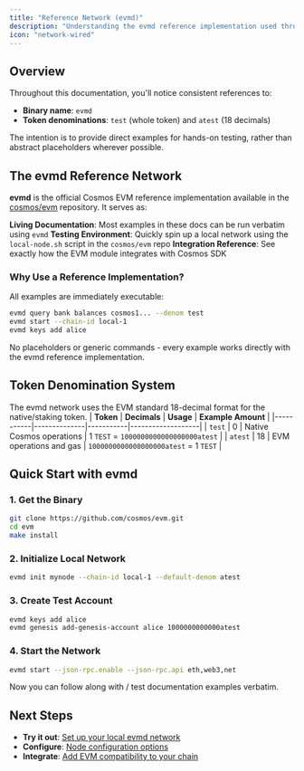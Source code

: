 ```yaml
---
title: "Reference Network (evmd)"
description: "Understanding the evmd reference implementation used throughout this documentation for consistent examples and testing"
icon: "network-wired"
---
```


## Overview

Throughout this documentation, you'll notice consistent references to:
- **Binary name**: `evmd`
- **Token denominations**: `test` (whole token) and `atest` (18 decimals)

The intention is to provide direct examples for hands-on testing, rather than abstract placeholders wherever possible.

## The evmd Reference Network

**evmd** is the official Cosmos EVM reference implementation available in the [cosmos/evm](https://github.com/cosmos/evm) repository. It serves as:

**Living Documentation**: Most examples in these docs can be run verbatim using `evmd`
**Testing Environment**: Quickly spin up a local network using the `local-node.sh` script in the `cosmos/evm` repo
**Integration Reference**: See exactly how the EVM module integrates with Cosmos SDK

### Why Use a Reference Implementation?

All examples are immediately executable:

```bash
evmd query bank balances cosmos1... --denom test
evmd start --chain-id local-1
evmd keys add alice
```

No placeholders or generic commands - every example works directly with the evmd reference implementation.

## Token Denomination System

The evmd network uses the EVM standard 18-decimal format for the native/staking token.
| **Token** | **Decimals** | **Usage** | **Example Amount** |
|-----------|--------------|-----------|-------------------|
| `test` | 0 | Native Cosmos operations | 1 `TEST` = `1000000000000000000atest` |
| `atest` | 18 | EVM operations and gas | `1000000000000000000atest` = 1 `TEST` |

## Quick Start with evmd

### 1. Get the Binary

```bash
git clone https://github.com/cosmos/evm.git
cd evm
make install
```

### 2. Initialize Local Network

```bash
evmd init mynode --chain-id local-1 --default-denom atest
```

### 3. Create Test Account

```bash
evmd keys add alice
evmd genesis add-genesis-account alice 1000000000000atest
```

### 4. Start the Network

```bash
evmd start --json-rpc.enable --json-rpc.api eth,web3,net
```

Now you can follow along with / test documentation examples verbatim.


## Next Steps

- **Try it out**: [Set up your local evmd network](/docs/next/documentation/getting-started/local-network-setup)
- **Configure**: [Node configuration options](/docs/next/documentation/getting-started/node-configuration)
- **Integrate**: [Add EVM compatibility to your chain](/docs/next/documentation/integration/evm-module-integration)

